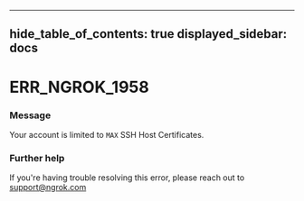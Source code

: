 

---
hide_table_of_contents: true
displayed_sidebar: docs
---


# ERR_NGROK_1958

### Message
Your account is limited to `MAX` SSH Host Certificates.

<ErrorDetails />



### Further help
If you're having trouble resolving this error, please reach out to [support@ngrok.com](mailto:support@ngrok.com?subject=Help%20with%20ERR_NGROK_1958)


